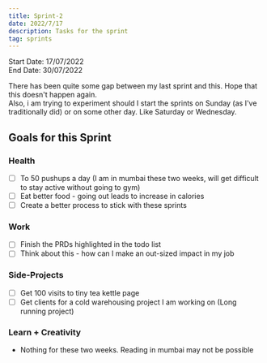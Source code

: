 ```yaml
---
title: Sprint-2
date: 2022/7/17
description: Tasks for the sprint
tag: sprints
---
```


Start Date: 17/07/2022 \
End Date: 30/07/2022

There has been quite some gap between my last sprint and this. Hope that this doesn't happen again.\
Also, i am trying to experiment should I start the sprints on Sunday (as I've traditionally did) or on some other day. Like Saturday or Wednesday.

## Goals for this Sprint

### Health

- [ ] To 50 pushups a day (I am in mumbai these two weeks, will get difficult to stay active without going to gym)
- [ ] Eat better food - going out leads to increase in calories
- [ ] Create a better process to stick with these sprints

### Work

- [ ] Finish the PRDs highlighted in the todo list
- [ ] Think about this - how can I make an out-sized impact in my job

### Side-Projects

- [ ] Get 100 visits to tiny tea kettle page
- [ ] Get clients for a cold warehousing project I am working on (Long running project)

### Learn + Creativity

- Nothing for these two weeks. Reading in mumbai may not be possible
